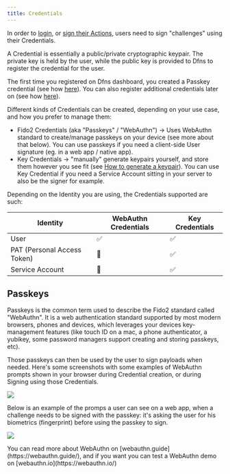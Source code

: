 ```yaml
---
title: Credentials
---
```


In order to [login](/api-reference/auth/login-flows), or [sign their Actions](/api-reference/auth/signing-flows), users need to sign "challenges" using their Credentials.

A Credential is essentially a public/private cryptographic keypair. The private key is held by the user, while the public key is provided to Dfns to register the credential for the user.

The first time you registered on Dfns dashboard, you created a Passkey credential (see how [here](/introduction/quickstart/1-create-your-organization-and-invite-employees)). You can also register additional credentials later on (see how [here](/dashboard/registering-a-new-passkey-credential)).

Different kinds of Credentials can be created, depending on your use case, and how you prefer to manage them:

- Fido2 Credentials (aka "Passkeys" / "WebAuthn") -> Uses WebAuthn standard to create/manage passkeys on your device (see more about that below). You can use passkeys if you need a client-side User signature (eg. in a web app / native app).
- Key Credentials -> "manually" generate keypairs yourself, and store them however you see fit (see [How to generate a keypair](/developers/guides/generate-a-key-pair)). You can use Key Credential if you need a Service Account sitting in your server to also be the signer for example.

Depending on the Identity you are using, the Credentials supported are such:

| Identity                    | WebAuthn Credentials | Key Credentials |
| --------------------------- | -------------------- | --------------- |
| User                        | ✅                   | ✅              |
| PAT (Personal Access Token) | 🛑                   | ✅              |
| Service Account             | 🛑                   | ✅              |

## Passkeys

Passkeys is the common term used to describe the Fido2 standard called "WebAuthn". It is a web authentication standard supported by most modern browsers, phones and devices, which leverages your devices key-management features (like touch ID on a mac, a phone authenticator, a yubikey, some password managers support creating and storing passkeys, etc).

Those passkeys can then be used by the user to sign payloads when needed. Here's some screenshots with some examples of WebAuthn prompts shown in your browser during Credential creation, or during Signing using those Credentials.

![](/images/spaces_tnSPOZGQ2hBmgoVWX5H6_uploads_git-blob-54add556211f11befd5047b874bbd9c5cb3d2ece_image.webp)

Below is an example of the promps a user can see on a web app, when a challenge needs to be signed with the passkey: it's asking the user for his biometrics (fingerprint) before using the passkey to sign.

![](/images/spaces_tnSPOZGQ2hBmgoVWX5H6_uploads_git-blob-580cad85aaff8b8fb161334ae93d3f01d240dc35_image.webp)

<Note>
  You can read more about WebAuthn on [webauthn.guide](https://webauthn.guide/),
  and if you want you can test a WebAuthn demo on
  [webauthn.io](https://webauthn.io/)
</Note>
